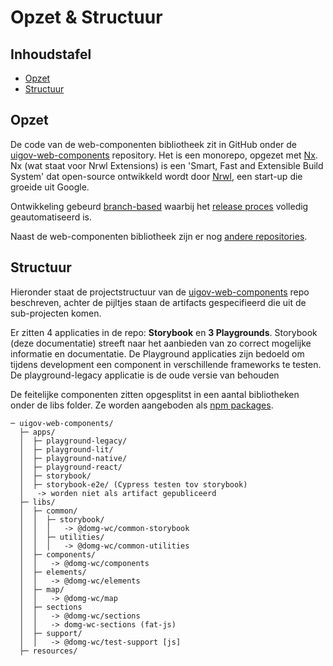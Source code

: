 
<Meta title="Bijdragen/Opzet & Structuur" />

# Opzet & Structuur

## Inhoudstafel

-   [Opzet](#opzet)
-   [Structuur](#structuur)

## Opzet

De code van de web-componenten bibliotheek zit in GitHub onder de
[uigov-web-components](https://github.com/milieuinfo/uigov-web-components) repository. Het is een monorepo, opgezet met
[Nx](https://nx.dev/). Nx (wat staat voor Nrwl Extensions) is een 'Smart, Fast and Extensible Build System' dat
open-source ontwikkeld wordt door [Nrwl](https://github.com/nrwl), een start-up die groeide uit Google.

Ontwikkeling gebeurd [branch-based](/story/bijdragen-git-branching-strategie--page) waarbij het
[release proces](/story/beheren-ci-cd--page) volledig geautomatiseerd is.

Naast de web-componenten bibliotheek zijn er nog [andere repositories](/story/beheren-repositories--page).

## Structuur

Hieronder staat de projectstructuur van de [uigov-web-components](https://github.com/milieuinfo/uigov-web-components)
repo beschreven, achter de pijltjes staan de artifacts gespecifieerd die uit de sub-projecten komen.

Er zitten 4 applicaties in de repo: **Storybook** en **3 Playgrounds**.
Storybook (deze documentatie) streeft naar het aanbieden van zo correct mogelijke informatie en documentatie.
De Playground applicaties zijn bedoeld om tijdens development een component in verschillende frameworks te testen.
De playground-legacy applicatie is de oude versie van behouden

De feitelijke componenten zitten opgesplitst in een aantal bibliotheken onder de libs folder. Ze worden aangeboden
als [npm packages](/story/afnemen-artifacts--page).

```
─ uigov-web-components/
  ├─ apps/
  │  ├─ playground-legacy/
  │  ├─ playground-lit/
  │  ├─ playground-native/
  │  ├─ playground-react/
  │  ├─ storybook/
  │  ├─ storybook-e2e/ (Cypress testen tov storybook)
  │   -> worden niet als artifact gepubliceerd
  ├─ libs/
  │  ├─ common/
  │  │  ├─ storybook/
  │  │  │   -> @domg-wc/common-storybook
  │  │  ├─ utilities/
  │  │  │   -> @domg-wc/common-utilities
  │  ├─ components/
  │  │   -> @domg-wc/components
  │  ├─ elements/
  │  │   -> @domg-wc/elements
  │  ├─ map/
  │  │   -> @domg-wc/map
  │  ├─ sections
  │  │   -> @domg-wc/sections
  │  │   -> domg-wc-sections (fat-js)
  │  ├─ support/
  │  │   -> @domg-wc/test-support [js]
  ├─ resources/
```
